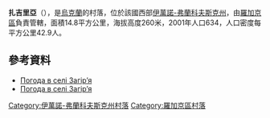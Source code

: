 
<!-- 檔案不存在 [[Image:PANORAMA_2.jpg|thumb]] -->

{{coord|49|22|47|N|24|28|47|E|scale:30000|display=title}}

'''扎吉里亞'''（{{lang-uk|Загір'я}}），是[[烏克蘭|烏克蘭]]的村落，位於該國西部[[伊萬諾-弗蘭科夫斯克州|伊萬諾-弗蘭科夫斯克州]]，由[[羅加京區|羅加京區]]負責管轄，面積14.8平方公里，海拔高度260米，2001年人口634，人口密度每平方公里42.9人。

==參考資料==
* [http://pda.weather.in.ua/ua/ivano-frankovskaja/8156 Погода в селі Загір’я] {{Wayback|url=http://pda.weather.in.ua/ua/ivano-frankovskaja/8156 |date=20160305110348 }}
* [http://rp5.ua/22611/ua Погода в селі Загір’я]

{{DEFAULTSORT:Загір'я}}
[[Category:伊萬諾-弗蘭科夫斯克州村落|Category:伊萬諾-弗蘭科夫斯克州村落]]
[[Category:羅加京區村落|Category:羅加京區村落]]


{{IvanoFrankivsk-geo-stub}}